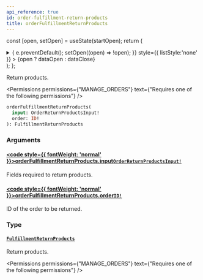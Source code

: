 ```yaml
---
api_reference: true
id: order-fulfillment-return-products
title: orderFulfillmentReturnProducts
---
```






const [open, setOpen] = useState(startOpen);
return (
<details {...(open ? { open: true } : {})} className="details" style={{ border:'none', boxShadow:'none', background:'var(--ifm-background-color)' }}>
<summary
onClick={(e) => {
e.preventDefault();
setOpen((open) => !open);
}}
style={{ listStyle:'none' }} >
{open ? dataOpen : dataClose}
</summary>
{open && children}
</details>
);
};

Return products.


<Permissions permissions={"MANAGE_ORDERS"} text={"Requires one of the following permissions"} />


```graphql
orderFulfillmentReturnProducts(
  input: OrderReturnProductsInput!
  order: ID!
): FulfillmentReturnProducts
```

### Arguments

#### [<code style={{ fontWeight: 'normal' }}>orderFulfillmentReturnProducts.<b>input</b></code>](#)<Bullet />[`OrderReturnProductsInput!`](../../../api-reference/orders/inputs/order-return-products-input.mdx) <Badge class="badge badge--secondary" text="non-null"/> <Badge class="badge badge--secondary" text="input"/> <Badge class="badge badge--secondary" text="orders"/>

Fields required to return products.

#### [<code style={{ fontWeight: 'normal' }}>orderFulfillmentReturnProducts.<b>order</b></code>](#)<Bullet />[`ID!`](../../../api-reference/miscellaneous/scalars/id.mdx) <Badge class="badge badge--secondary" text="non-null"/> <Badge class="badge badge--secondary" text="scalar"/> <Badge class="badge badge--secondary" text="miscellaneous"/>

ID of the order to be returned.

### Type

#### [`FulfillmentReturnProducts`](../../../api-reference/orders/objects/fulfillment-return-products.mdx) <Badge class="badge badge--secondary" text="object"/> <Badge class="badge badge--secondary" text="orders"/>

Return products.


<Permissions permissions={"MANAGE_ORDERS"} text={"Requires one of the following permissions"} />


